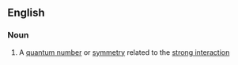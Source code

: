 ==English==

===Noun===
{{wikipedia}}
{{en-noun}}

#{{physics}} A [[quantum number]] or [[symmetry]] related to the [[strong interaction]]